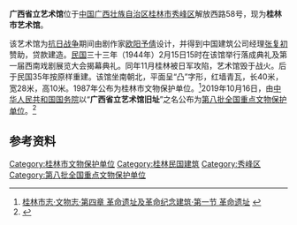 {{文物保护单位
| 级别 = 全国
| Cat = 广西全国重点文物保护单位
| 省区市 = [[广西壮族自治区|广西壮族自治区]]
| 图片 = [[File:广西省立艺术馆.jpg|300px]]
| 名称 = 广西省立艺术馆旧址
| 编号 = 8-0687-5-171
| 分类 = 近现代重要史迹及代表性建筑
| 时代 = 1944年
| 所在 = {{CHN}}[[广西壮族自治区|广西壮族自治区]][[桂林市|桂林市]][[秀峰区|秀峰区]]
| 登录 = 2019年10月16日
}}
'''广西省立艺术馆'''位于[[中国|中国]][[广西壮族自治区|广西壮族自治区]][[桂林市|桂林市]][[秀峰区|秀峰区]]解放西路58号，现为'''桂林市艺术馆'''。

该艺术馆为[[抗日战争|抗日战争]]期间由剧作家[[欧阳予倩|欧阳予倩]]设计，并得到中国建筑公司经理[[张复初|张复初]]赞助，贷款建造。[[中華民國|民国]]三十三年（1944年）2月15日15时在该馆举行落成典礼及第一届西南戏剧展览大会揭幕典礼。同年11月桂林被日军攻陷，艺术馆毁于战火。后于民国35年按原样重建。该馆坐南朝北，平面呈“凸”字形，红墙青瓦，长40米，宽28米，高10米。1987年公布为桂林市文物保护单位。<ref>[http://www.gxdqw.com/bin/mse.exe?seachword=&K=b&A=10&rec=221&run=13 桂林市志·文物志·第四章 革命遗址及革命纪念建筑·第一节 革命遗址] {{webarchive|url=https://web.archive.org/web/20160304130733/http://www.gxdqw.com/bin/mse.exe?seachword=&K=b&A=10&rec=221&run=13 |date=2016-03-04 }}</ref>2019年10月16日，由[[中华人民共和国国务院|中华人民共和国国务院]]以“'''广西省立艺术馆旧址'''”之名公布为[[第八批全国重点文物保护单位|第八批全国重点文物保护单位]]。<ref>{{cite web | title=国务院关于核定并公布第八批全国重点文物保护单位的通知 | website=[[中华人民共和国中央人民政府|中华人民共和国中央人民政府]] | date=2019-10-16 | url=http://www.gov.cn/zhengce/content/2019-10/16/content_5440577.htm | access-date=2019-10-16 | archive-date=2019-10-16 | archive-url=https://web.archive.org/web/20191016134146/http://www.gov.cn/zhengce/content/2019-10/16/content_5440577.htm | dead-url=no }}</ref>

==参考资料==

{{Reflist|2}}
{{广西全国重点文物保护单位}}
[[Category:桂林市文物保护单位|Category:桂林市文物保护单位]]
[[Category:桂林民国建筑|Category:桂林民国建筑]]
[[Category:秀峰区|Category:秀峰区]]
[[Category:第八批全国重点文物保护单位|Category:第八批全国重点文物保护单位]]